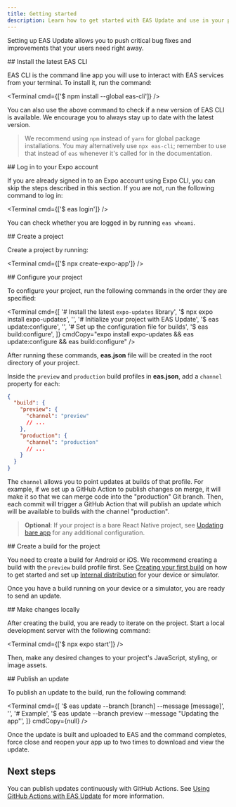```yaml
---
title: Getting started
description: Learn how to get started with EAS Update and use in your project.
---
```



Setting up EAS Update allows you to push critical bug fixes and improvements that your users need right away.

<Step label="1">
## Install the latest EAS CLI

EAS CLI is the command line app you will use to interact with EAS services from your terminal. To install it, run the command:

<Terminal cmd={['$ npm install --global eas-cli']} />

You can also use the above command to check if a new version of EAS CLI is available. We encourage you to always stay up to date with the latest version.

> We recommend using `npm` instead of `yarn` for global package installations. You may alternatively use `npx eas-cli`; remember to use that instead of `eas` whenever it's called for in the documentation.

</Step>

<Step label="2">
## Log in to your Expo account

If you are already signed in to an Expo account using Expo CLI, you can skip the steps described in this section. If you are not, run the following command to log in:

<Terminal cmd={['$ eas login']} />

You can check whether you are logged in by running `eas whoami`.

</Step>

<Step label="3">
## Create a project

Create a project by running:

<Terminal cmd={['$ npx create-expo-app']} />
</Step>

<Step label="4">
## Configure your project

To configure your project, run the following commands in the order they are specified:

<Terminal
  cmd={[
    '# Install the latest `expo-updates` library',
    '$ npx expo install expo-updates',
    '',
    '# Initialize your project with EAS Update',
    '$ eas update:configure',
    '',
    '# Set up the configuration file for builds',
    '$ eas build:configure',
  ]}
  cmdCopy="expo install expo-updates && eas update:configure && eas build:configure"
/>

After running these commands, **eas.json** file will be created in the root directory of your project.

Inside the `preview` and `production` build profiles in **eas.json**, add a `channel` property for each:

```json eas.json
{
  "build": {
    "preview": {
      "channel": "preview"
      // ...
    },
    "production": {
      "channel": "production"
      // ...
    }
  }
}
```

The `channel` allows you to point updates at builds of that profile. For example, if we set up a GitHub Action to publish changes on merge, it will make it so that we can merge code into the "production" Git branch. Then, each commit will trigger a GitHub Action that will publish an update which will be available to builds with the channel "production".

> **Optional**: If your project is a bare React Native project, see [Updating bare app](/bare/updating-your-app) for any additional configuration.

</Step>

<Step label="5">
## Create a build for the project

You need to create a build for Android or iOS. We recommend creating a build with the `preview` build profile first. See [Creating your first build](/build/setup/) on how to get started and set up [Internal distribution](/build/internal-distribution/#setting-up-internal-distribution) for your device or simulator.

Once you have a build running on your device or a simulator, you are ready to send an update.

</Step>

<Step label="6">
## Make changes locally

After creating the build, you are ready to iterate on the project. Start a local development server with the following command:

<Terminal cmd={['$ npx expo start']} />

Then, make any desired changes to your project's JavaScript, styling, or image assets.

</Step>

<Step label="7">
## Publish an update

To publish an update to the build, run the following command:

<Terminal
  cmd={[
    '$ eas update --branch [branch] --message [message]',
    '',
    '# Example',
    '$ eas update --branch preview --message "Updating the app"',
  ]}
  cmdCopy={null}
/>

Once the update is built and uploaded to EAS and the command completes, force close and reopen your app up to two times to download and view the update.

</Step>

## Next steps

You can publish updates continuously with GitHub Actions. See [Using GitHub Actions with EAS Update](/eas-update/github-actions) for more information.
